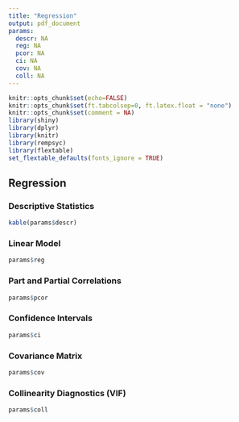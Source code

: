 ```yaml
---
title: "Regression"
output: pdf_document
params:
  descr: NA
  reg: NA
  pcor: NA
  ci: NA
  cov: NA
  coll: NA
---
```


```r
knitr::opts_chunk$set(echo=FALSE)
knitr::opts_chunk$set(ft.tabcolsep=0, ft.latex.float = "none")
knitr::opts_chunk$set(comment = NA)
library(shiny)
library(dplyr)
library(knitr)
library(rempsyc)
library(flextable)
set_flextable_defaults(fonts_ignore = TRUE)
```

## Regression

### Descriptive Statistics

```r
kable(params$descr)
```

### Linear Model

```r
params$reg
```


### Part and Partial Correlations

```r
params$pcor
```

### Confidence Intervals

```r
params$ci
```

### Covariance Matrix

```r
params$cov
```

### Collinearity Diagnostics (VIF)

```r
params$coll
```
